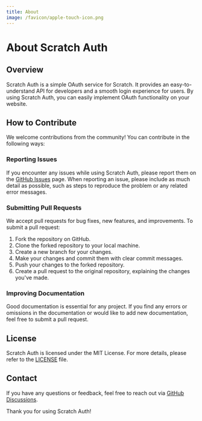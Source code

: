 ```yaml
---
title: About
image: /favicon/apple-touch-icon.png
---
```


# About Scratch Auth

## Overview

Scratch Auth is a simple OAuth service for Scratch. It provides an easy-to-understand API for developers and a smooth login experience for users. By using Scratch Auth, you can easily implement OAuth functionality on your website.

## How to Contribute

We welcome contributions from the community! You can contribute in the following ways:

### Reporting Issues

If you encounter any issues while using Scratch Auth, please report them on the [GitHub Issues](https://github.com/scratch-auth/pkg/issues) page. When reporting an issue, please include as much detail as possible, such as steps to reproduce the problem or any related error messages.

### Submitting Pull Requests

We accept pull requests for bug fixes, new features, and improvements. To submit a pull request:

1. Fork the repository on GitHub.
2. Clone the forked repository to your local machine.
3. Create a new branch for your changes.
4. Make your changes and commit them with clear commit messages.
5. Push your changes to the forked repository.
6. Create a pull request to the original repository, explaining the changes you've made.

### Improving Documentation

Good documentation is essential for any project. If you find any errors or omissions in the documentation or would like to add new documentation, feel free to submit a pull request.

## License

Scratch Auth is licensed under the MIT License. For more details, please refer to the [LICENSE](/docs/license) file.

## Contact

If you have any questions or feedback, feel free to reach out via [GitHub Discussions](https://github.com/scratch-auth/pkg/discussions).

Thank you for using Scratch Auth!